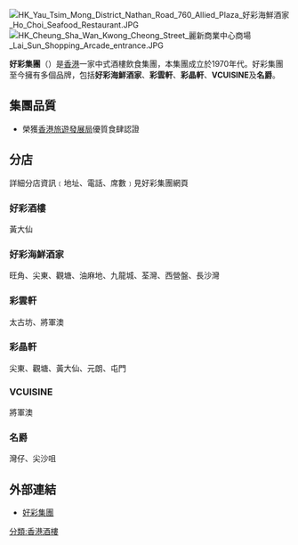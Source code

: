 [[File:HK_Yau_Tsim_Mong_District_Nathan_Road_760_Allied_Plaza_好彩海鮮酒家_Ho_Choi_Seafood_Restaurant.JPG|thumb]]
[[File:HK_Cheung_Sha_Wan_Kwong_Cheong_Street_麗新商業中心商場_Lai_Sun_Shopping_Arcade_entrance.JPG|thumb]]

'''好彩集團'''（{{lang-en|'''Ho Choi Group'''}}）是[[香港|香港]]一家中式酒樓飲食集團，本集團成立於1970年代。好彩集團至今擁有多個品牌，包括'''好彩海鮮酒家'''、'''彩雲軒'''、'''彩晶軒'''、'''VCUISINE'''及'''名爵'''。

==集團品質==
*榮獲[[香港旅遊發展局|香港旅遊發展局]]優質食肆認證

==分店==
詳細分店資訊﹝地址、電話、席數﹞見好彩集團網頁

===好彩酒樓===
黃大仙

===好彩海鮮酒家===
旺角、尖東、觀塘、油麻地、九龍城、荃灣、西營盤、長沙灣

===彩雲軒===
太古坊、將軍澳

===彩晶軒===
尖東、觀塘、黃大仙、元朗、屯門

===VCUISINE===
將軍澳

===名爵===
灣仔、尖沙咀

==外部連結==
{{commonscat|Ho Choi Group}}
* [http://www.hochoi.com/ 好彩集團]{{Wayback|url=http://www.hochoi.com/ |date=20090220052222 }}

[[分類:香港酒樓|分類:香港酒樓]]